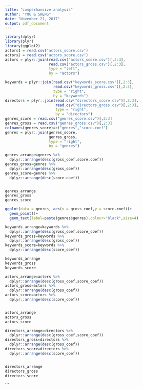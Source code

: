 ```yaml
---
title: "comperhansive analysis"
author: "YOU & SHENG"
date: "November 21, 2017"
output: pdf_document
---
```


```r
library(dplyr)
library(plyr)
library(ggplot2)
actors1 = read.csv("actors_score.csv")
actors2 = read.csv("actors_score.csv")
actors = plyr::join(read.csv("actors_score.csv")[,2:3],
                    read.csv("actors_gross.csv")[,2:3],
                    type = "left", 
                    by = "actors")

keywords = plyr::join(read.csv("keywords_score.csv")[,2:3],
                      read.csv("keywords_gross.csv")[,2:3],
                      type = "right", 
                      by = "keywords")
directors = plyr::join(read.csv("directors_score.csv")[,2:3],
                       read.csv("directors_gross.csv")[,2:3],
                       type = "right", 
                       by = "directors")
genres_score = read.csv("genres_score.csv")[,2:3] 
genres_gross = read.csv("genres_gross.csv")[,2:3]
colnames(genres_score)=c("genres","score.coef")
genres = plyr::join(genres_score,
                    genres_gross,
                    type = "right", 
                    by = "genres")
```

```r
genres_arrange=genres %>%
  dplyr::arrange(desc(gross_coef,score.coef))
genres_gross=genres %>%
  dplyr::arrange(desc(gross_coef))
genres_score=genres %>%
  dplyr::arrange(desc(score.coef))


genres_arrange
genres_gross
genres_score

ggplot(data = genres, aes(x = gross_coef,y = score.coef))+
  geom_point()+
  geom_text(label=paste(genres$genres),colour="black",size=4)
```

```r
keywords_arrange=keywords %>%
  dplyr::arrange(desc(gross_coef,score_coef))
keywords_gross=keywords %>%
  dplyr::arrange(desc(gross_coef))
keywords_score=keywords %>%
  dplyr::arrange(desc(score_coef))

keywords_arrange
keywords_gross
keywords_score
```

```r
actors_arrange=actors %>%
  dplyr::arrange(desc(gross_coef,score_coef))
actors_gross=actors %>%
  dplyr::arrange(desc(gross_coef))
actors_score=actors %>%
  dplyr::arrange(desc(score_coef))


actors_arrange
actors_gross
actors_score
```

```r
directors_arrange=directors %>%
  dplyr::arrange(desc(gross_coef,score_coef))
directors_gross=directors %>%
  dplyr::arrange(desc(gross_coef))
directors_score=directors %>%
  dplyr::arrange(desc(score_coef))


directors_arrange
directors_gross
directors_score
```
```

